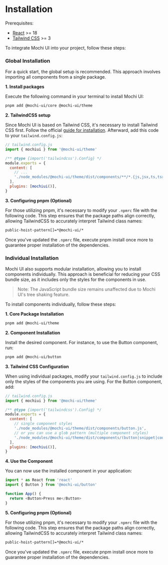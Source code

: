 
<Meta title="Introduction/Installation" />

# Installation

Prerequisites:

- [React](https://react.dev/) >= 18
- [Tailwind CSS](https://tailwindcss.com/) >= 3

To integrate Mochi UI into your project, follow these steps:

### Global Installation

For a quick start, the global setup is recommended. This approach involves
importing all components from a single package.

**1. Install packages**

Execute the following command in your terminal to install Mochi UI:

```sh
pnpm add @mochi-ui/core @mochi-ui/theme
```

**2. TailwindCSS setup**

Since Mochi UI is based on Tailwind CSS, it's necessary to install Tailwind CSS
first. Follow the official
[guide for installation](https://tailwindcss.com/docs/installation). Afterward,
add this code to your `tailwind.config.js`:

```js
// tailwind.config.js
import { mochiui } from '@mochi-ui/theme'

/** @type {import('tailwindcss').Config} */
module.exports = {
  content: [
    // ...
    './node_modules/@mochi-ui/theme/dist/components/**/*.{js,jsx,ts,tsx}',
  ],
  plugins: [mochiui()],
}
```

**3. Configuring pnpm (Optional)**

For those utilizing pnpm, it's necessary to modify your `.npmrc` file with the
following code. This step ensures that the package paths align correctly,
allowing TailwindCSS to accurately interpret Tailwind class names:

```sh
public-hoist-pattern[]=*@mochi-ui/*
```

Once you've updated the `.npmrc` file, execute pnpm install once more to
guarantee proper installation of the dependencies.

### Individual Installation

Mochi UI also supports modular installation, allowing you to install components
individually. This approach is beneficial for reducing your CSS bundle size, as
it includes only the styles for the components in use.

> Note: The JavaScript bundle size remains unaffected due to Mochi UI's tree
> shaking feature.

To install components individually, follow these steps:

**1. Core Package Installation**

```sh
pnpm add @mochi-ui/theme
```

**2. Component Installation**

Install the desired component. For instance, to use the Button component, run:

```sh
pnpm add @mochi-ui/button
```

**3. Tailwind CSS Configuration**

When using individual packages, modify your `tailwind.config.js` to include only
the styles of the components you are using. For the Button component, add:

```js
// tailwind.config.js
import { mochiui } from '@mochi-ui/theme'

/** @type {import('tailwindcss').Config} */
module.exports = {
  content: [
    // single component styles
    './node_modules/@mochi-ui/theme/dist/components/button.js',
    // or you can use a glob pattern (multiple component styles)
    './node_modules/@mochi-ui/theme/dist/components/(button|snippet|code|input).js',
  ],
  plugins: [mochiui()],
}
```

**4. Use the Component**

You can now use the installed component in your application:

```js
import * as React from 'react'
import { Button } from '@mochi-ui/button'

function App() {
  return <Button>Press me</Button>
}
```

**5. Configuring pnpm (Optional)**

For those utilizing pnpm, it's necessary to modify your `.npmrc` file with the
following code. This step ensures that the package paths align correctly,
allowing TailwindCSS to accurately interpret Tailwind class names:

```sh
public-hoist-pattern[]=*@mochi-ui/*
```

Once you've updated the `.npmrc` file, execute pnpm install once more to
guarantee proper installation of the dependencies.
